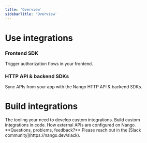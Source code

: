```yaml
---
title: 'Overview'
sidebarTitle: 'Overview'
---
```


# Use integrations

### Frontend SDK

Trigger authorization flows in your frontend.

<CardGroup cols={2}>
    <Card title="Frontend" href="/reference/sdks/frontend" icon="js" color="#F7D300">
    </Card>
</CardGroup>

### HTTP API & backend SDKs

Sync APIs from your app with the Nango HTTP API & backend SDKs.

<CardGroup cols={2}>
    <Card title="HTTP API" href="/reference/api" icon="cloud" color="#F7D300">
    </Card>
    <Card title="Node" href="/reference/sdks/node" icon="node" color="#68a063">
    </Card>
    <Card href="/reference/sdks/python" title="Python" icon="python" color="#4c8abe">
    </Card>
    <Card href="/reference/sdks/java" title="Java" icon="java" color="#e41f23">
    </Card>
    <Card href="/reference/sdks/ruby" title="Ruby" icon="gem" color="#ac0d01">
    </Card>
    <Card href="/reference/sdks/go" title="Golang" icon="golang" color="#00add8">
    </Card>
    <Card href="/reference/sdks/rust" title="Rust" icon="rust" color="#cd412b">
    </Card>
    <Card href="/reference/sdks/php" title="PHP" icon="php" color="#787cb4">
    </Card>
</CardGroup>



# Build integrations    

<CardGroup cols={2}>
    <Card title="CLI" href="/reference/cli" icon="terminal" color="#F7D300">
        The tooling your need to develop custom integrations.
    </Card>
    <Card title="Scripts" href="/reference/scripts" icon="code" color="#F7D300">
        Build custom integrations in code.
    </Card>
    <Card title="APIs config (providers.yaml)" href="/reference/api-configuration" icon="network-wired" color="#F7D300">
        How external APIs are configured on Nango.
    </Card>
</CardGroup>

<Tip>
**Questions, problems, feedback?** Please reach out in the [Slack community](https://nango.dev/slack).
</Tip>